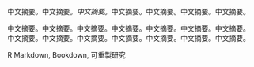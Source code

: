 中文摘要。中文摘要。*中文摘要*。中文摘要。中文摘要。中文摘要。中文摘要。

中文摘要。中文摘要。中文摘要。中文摘要。中文摘要。中文摘要。中文摘要。
中文摘要。中文摘要。中文摘要。中文摘要。中文摘要。中文摘要。中文摘要。


R Markdown, Bookdown, 可重製研究
